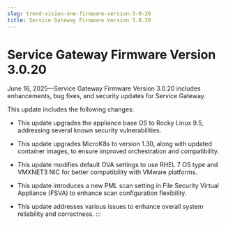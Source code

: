 ```yaml
---
slug: trend-vision-one-firmware-version-3-0-20
title: Service Gateway Firmware Version 3.0.20
---
```

# Service Gateway Firmware Version 3.0.20

June 16, 2025—Service Gateway Firmware Version 3.0.20 includes enhancements, bug fixes, and security updates for Service Gateway.

This update includes the following changes:

- This update upgrades the appliance base OS to Rocky Linux 9.5, addressing several known security vulnerabilities.

- This update upgrades MicroK8s to version 1.30, along with updated container images, to ensure improved orchestration and compatibility.

- This update modifies default OVA settings to use RHEL 7 OS type and VMXNET3 NIC for better compatibility with VMware platforms.

- This update introduces a new PML scan setting in File Security Virtual Appliance (FSVA) to enhance scan configuration flexibility.

- This update addresses various issues to enhance overall system reliability and correctness.
:::
